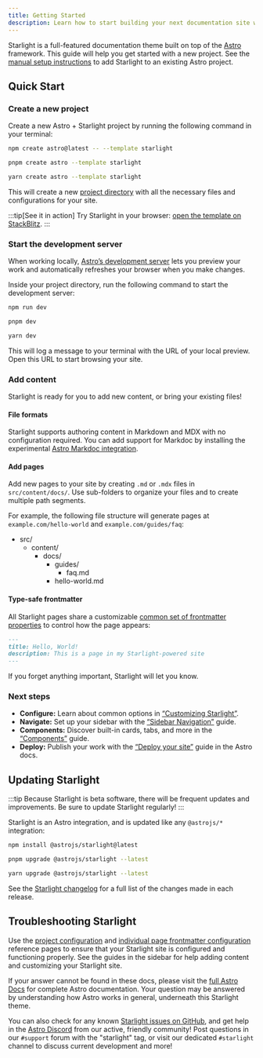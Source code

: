 ```yaml
---
title: Getting Started
description: Learn how to start building your next documentation site with Starlight by Astro.
---
```



Starlight is a full-featured documentation theme built on top of the [Astro](https://astro.build) framework.
This guide will help you get started with a new project.
See the [manual setup instructions](/manual-setup/) to add Starlight to an existing Astro project.

## Quick Start

### Create a new project

Create a new Astro + Starlight project by running the following command in your terminal:

<Tabs>
<TabItem label="npm">

```sh
npm create astro@latest -- --template starlight
```

</TabItem>
<TabItem label="pnpm">

```sh
pnpm create astro --template starlight
```

</TabItem>
<TabItem label="Yarn">

```sh
yarn create astro --template starlight
```

</TabItem>
</Tabs>

This will create a new [project directory](/guides/project-structure/) with all the necessary files and configurations for your site.

:::tip[See it in action]
Try Starlight in your browser:
[open the template on StackBlitz](https://stackblitz.com/github/withastro/starlight/tree/main/examples/basics).
:::

### Start the development server

When working locally, [Astro’s development server](https://docs.astro.build/en/reference/cli-reference/#astro-dev) lets you preview your work and automatically refreshes your browser when you make changes.

Inside your project directory, run the following command to start the development server:

<Tabs>
<TabItem label="npm">

```sh
npm run dev
```

</TabItem>
<TabItem label="pnpm">

```sh
pnpm dev
```

</TabItem>
<TabItem label="Yarn">

```sh
yarn dev
```

</TabItem>
</Tabs>

This will log a message to your terminal with the URL of your local preview.
Open this URL to start browsing your site.

### Add content

Starlight is ready for you to add new content, or bring your existing files!

#### File formats

Starlight supports authoring content in Markdown and MDX with no configuration required.
You can add support for Markdoc by installing the experimental [Astro Markdoc integration](https://docs.astro.build/en/guides/integrations-guide/markdoc/).

#### Add pages

Add new pages to your site by creating `.md` or `.mdx` files in `src/content/docs/`.
Use sub-folders to organize your files and to create multiple path segments.

For example, the following file structure will generate pages at `example.com/hello-world` and `example.com/guides/faq`:



- src/
  - content/
    - docs/
      - guides/
        - faq.md
      - hello-world.md


#### Type-safe frontmatter

All Starlight pages share a customizable [common set of frontmatter properties](/reference/frontmatter/) to control how the page appears:

```md
---
title: Hello, World!
description: This is a page in my Starlight-powered site
---
```

If you forget anything important, Starlight will let you know.

### Next steps

- **Configure:** Learn about common options in [“Customizing Starlight”](/guides/customization/).
- **Navigate:** Set up your sidebar with the [“Sidebar Navigation”](/guides/sidebar/) guide.
- **Components:** Discover built-in cards, tabs, and more in the [“Components”](/guides/components/) guide.
- **Deploy:** Publish your work with the [“Deploy your site”](https://docs.astro.build/en/guides/deploy/) guide in the Astro docs.

## Updating Starlight

:::tip
Because Starlight is beta software, there will be frequent updates and improvements.
Be sure to update Starlight regularly!
:::

Starlight is an Astro integration, and is updated like any `@astrojs/*` integration:

<Tabs>
<TabItem label="npm">

```sh
npm install @astrojs/starlight@latest
```

</TabItem>
<TabItem label="pnpm">

```sh
pnpm upgrade @astrojs/starlight --latest
```

</TabItem>
<TabItem label="Yarn">

```sh
yarn upgrade @astrojs/starlight --latest
```

</TabItem>
</Tabs>

See the [Starlight changelog](https://github.com/withastro/starlight/blob/main/packages/starlight/CHANGELOG.md) for a full list of the changes made in each release.

## Troubleshooting Starlight

Use the [project configuration](/reference/configuration/) and [individual page frontmatter configuration](/reference/frontmatter/) reference pages to ensure that your Starlight site is configured and functioning properly.
See the guides in the sidebar for help adding content and customizing your Starlight site.

If your answer cannot be found in these docs, please visit the [full Astro Docs](https://docs.astro.build) for complete Astro documentation.
Your question may be answered by understanding how Astro works in general, underneath this Starlight theme.

You can also check for any known [Starlight issues on GitHub](https://github.com/withastro/starlight/issues), and get help in the [Astro Discord](https://astro.build/chat/) from our active, friendly community! Post questions in our `#support` forum with the "starlight" tag, or visit our dedicated `#starlight` channel to discuss current development and more!
